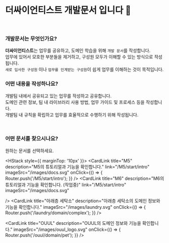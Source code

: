 
# 더싸이언티스트 개발문서 입니다 👋

<br />

### 개발문서는 무엇인가요?

**더싸이언티스트**는 업무를 공유하고, 도메인 학습을 위해 `개발 문서`를 작성합니다.<br />
업무에 있어서 모호한 부분들을 제거하고, 구성원 모두가 이해할 수 있는 방식으로 작성됩니다.<br />
`새로 입사한 구성원` 이나 `업무를 인계받는 구성원`이 쉽게 업무를 이해하는 것이 목적입니다.<br />

### 어떤 내용을 작성하나요?

개발팀 내에서 공유되고 있는 업무를 작성하고 공유합니다.<br />
도메인 관련 정보, 팀 내 라이브러리 사용 방법, 업무 가이드 및 프로세스 등을 작성합니다.<br />
개발팀 내 규칙을 확립하고 업무를 효율적으로 수행하기 위해 작성됩니다.<br />

<br />

### 어떤 문서를 찾으시나요?

원하는 문서를 선택하세요.

<HStack style={{ marginTop: '10px' }}>
  <CardLink
    title="M5"
    description="M5의 튜토리얼과 기능을 확인합니다."
    link="/M5/start/intro"
    imageSrc="/images/docs.svg"
    onClick={() => {
      Router.push('/M5/start/intro');
    }}
  />
    <CardLink
    title="M6"
    description="M6의 튜토리얼과 기능을 확인합니다. (작업중)"
    link="/M5/start/intro"
    imageSrc="/images/docs.svg"
  
  />
  <CardLink
    title="아래층 세탁소"
    description="아래층 세탁소의 도메인 정보와 기능을 확인합니다."
    imageSrc="/images/laundry.svg"
    onClick={() => {
      Router.push('/laundry/domain/complex');
    }} />

  <CardLink
    title="OUUL"
    description="OUUL의 도메인 정보와 기능을 확인합니다."
    imageSrc="/images/ouul_logo.svg"
    onClick={() => {
      Router.push('/ouul/domain/pet');
    }} />
</HStack>
